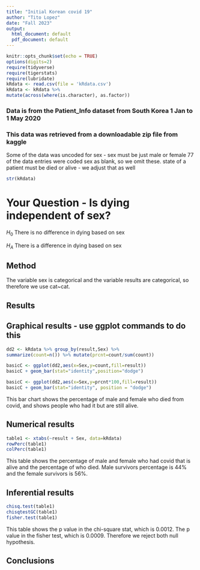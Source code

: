 ```yaml
---
title: "Initial Korean covid 19"
author: "Tito Lopez"
date: "Fall 2023"
output:
  html_document: default
  pdf_document: default
---
```


```r
knitr::opts_chunk$set(echo = TRUE)
options(digits=2)
require(tidyverse)
require(tigerstats)
require(lubridate)
kRdata <- read.csv(file = 'kRdata.csv')
kRdata <- kRdata %>%
mutate(across(where(is.character), as.factor))

```
### Data is from the Patient_Info dataset from South Korea 1 Jan to 1 May 2020
### This data was retrieved from a downloadable zip file from kaggle

Some of the data was uncoded for sex - sex must be just male or female
77 of the data entries were coded sex  as blank, so we omit these.
state of a patient must be died or alive - we adjust that as well   
  
```r
str(kRdata)
```


# Your Question - Is dying independent of sex?

$H_0$ There is no difference in dying based on sex

$H_A$ There is a difference in dying based on sex

## Method

The variable sex is categorical and the variable results are categorical, so therefore we use cat~cat.

## Results

## Graphical results - use ggplot commands to do this  

```r
dd2 <- kRdata %>% group_by(result,Sex) %>% 
summarize(count=n()) %>% mutate(prcnt=count/sum(count))

basicC <- ggplot(dd2,aes(x=Sex,y=count,fill=result))
basicC + geom_bar(stat="identity",position="dodge")

basicC <- ggplot(dd2,aes(x=Sex,y=prcnt*100,fill=result)) 
basicC + geom_bar(stat="identity", position = "dodge")
```

This bar chart shows the percentage of male and female who died from covid, and shows people who had it but are still alive.
  
## Numerical results

```r
table1 <- xtabs(~result + Sex, data=kRdata)
rowPerc(table1)
colPerc(table1)
```

This table shows the percentage of male and female who had covid that is alive and the percentage of who died. Male survivors percentage is 44% and the female survivors is 56%.

## Inferential results 

```r
chisq.test(table1)
chisqtestGC(table1)
fisher.test(table1)
```

This table shows the p value in the chi-square stat, which is 0.0012. The p value in the fisher test, which is 0.0009. Therefore we reject both null hypothesis.

## Conclusions

